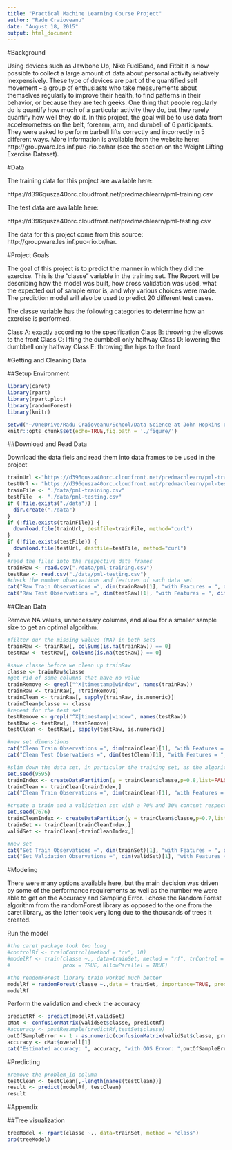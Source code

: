 ```yaml
---
title: "Practical Machine Learning Course Project"
author: "Radu Craioveanu"
date: "August 18, 2015"
output: html_document
---
```


#Background

Using devices such as Jawbone Up, Nike FuelBand, and Fitbit it is now possible to collect a large amount of data about personal activity relatively inexpensively. These type of devices are part of the quantified self movement – a group of enthusiasts who take measurements about themselves regularly to improve their health, to find patterns in their behavior, or because they are tech geeks. One thing that people regularly do is quantify how much of a particular activity they do, but they rarely quantify how well they do it. In this project, the goal will be to use data from accelerometers on the belt, forearm, arm, and dumbell of 6 participants. They were asked to perform barbell lifts correctly and incorrectly in 5 different ways. More information is available from the website here: http://groupware.les.inf.puc-rio.br/har (see the section on the Weight Lifting Exercise Dataset). 

#Data 

The training data for this project are available here: 

https://d396qusza40orc.cloudfront.net/predmachlearn/pml-training.csv

The test data are available here: 

https://d396qusza40orc.cloudfront.net/predmachlearn/pml-testing.csv

The data for this project come from this source: http://groupware.les.inf.puc-rio.br/har.  

#Project Goals

The goal of this project is to predict the manner in which they did the exercise. This is the "classe" variable in the training set. The Report will be describing how the model was built, how cross validation was used, what the expected out of sample error is, and why various choices were made. The prediction model will also be used to predict 20 different test cases. 

The classe variable has the following categories to determine how an exercise is performed.

  Class A: exactly according to the specification
  Class B: throwing the elbows to the front
  Class C: lifting the dumbbell only halfway
  Class D: lowering the dumbbell only halfway
  Class E: throwing the hips to the front

#Getting and Cleaning Data

##Setup Environment

```r
library(caret)
library(rpart)
library(rpart.plot)
library(randomForest)
library(knitr)
```

```r
setwd("~/OneDrive/Radu Craioveanu/School/Data Science at John Hopkins on Coursera/Practical Machine Learning")
knitr::opts_chunk$set(echo=TRUE,fig.path = './figure/')
```

##Download and Read Data

Download the data fiels and read them into data frames to be used in the project

```r
trainUrl <-"https://d396qusza40orc.cloudfront.net/predmachlearn/pml-training.csv"
testUrl <- "https://d396qusza40orc.cloudfront.net/predmachlearn/pml-testing.csv"
trainFile <- "./data/pml-training.csv"
testFile  <- "./data/pml-testing.csv"
if (!file.exists("./data")) {
  dir.create("./data")
}
if (!file.exists(trainFile)) {
  download.file(trainUrl, destfile=trainFile, method="curl")
}
if (!file.exists(testFile)) {
  download.file(testUrl, destfile=testFile, method="curl")
}
#read the files into the respective data frames
trainRaw <- read.csv("./data/pml-training.csv")
testRaw <- read.csv("./data/pml-testing.csv")
#check the number observations and features of each data set
cat("Raw Train Observations =", dim(trainRaw)[1], "with Features = ", dim(trainRaw)[2])
cat("Raw Test Observations =", dim(testRaw)[1], "with Features = ", dim(testRaw)[2])
```

##Clean Data

Remove NA values, unnecessary columns, and allow for a smaller sample size to get an optimal algorithm. 

```r
#filter our the missing values (NA) in both sets
trainRaw <- trainRaw[, colSums(is.na(trainRaw)) == 0] 
testRaw <- testRaw[, colSums(is.na(testRaw)) == 0]

#save classe before we clean up trainRaw
classe <- trainRaw$classe
#get rid of some columns that have no value
trainRemove <- grepl("^X|timestamp|window", names(trainRaw))
trainRaw <- trainRaw[, !trainRemove]
trainClean <- trainRaw[, sapply(trainRaw, is.numeric)]
trainClean$classe <- classe
#repeat for the test set
testRemove <- grepl("^X|timestamp|window", names(testRaw))
testRaw <- testRaw[, !testRemove]
testClean <- testRaw[, sapply(testRaw, is.numeric)]

#new set dimenstions
cat("Clean Train Observations =", dim(trainClean)[1], "with Features = ", dim(trainClean)[2])
cat("Clean Test Observations =", dim(testClean)[1], "with Features = ", dim(testClean)[2])

#slim down the data set, in particular the training set, as the algorithms may take too long, also set some data aside for validation
set.seed(9595)
trainIndex <- createDataPartition(y = trainClean$classe,p=0.8,list=FALSE)
trainClean <- trainClean[trainIndex,]
cat("Clean Train Observations =", dim(trainClean)[1], "with Features = ", dim(trainClean)[2])

#create a train and a validation set with a 70% and 30% content respectively
set.seed(7676)
trainCleanIndex <- createDataPartition(y = trainClean$classe,p=0.7,list=FALSE)
trainSet <- trainClean[trainCleanIndex,]
validSet <- trainClean[-trainCleanIndex,]

#new set
cat("Set Train Observations =", dim(trainSet)[1], "with Features = ", dim(trainSet)[2])
cat("Set Validation Observations =", dim(validSet)[1], "with Features = ", dim(validSet)[2])
```

#Modeling 

There were many options available here, but the main decision was driven by some of the performance requirements as well as the number we were able to get on the Accuracy and Sampling Error.  I chose the Random Forest algorithm from the randomForest library as opposed to the one from the caret library, as the latter took very long due to the thousands of trees it created.

Run the model

```r
#the caret package took too long
#controlRf <- trainControl(method = "cv", 10)
#modelRf <- train(classe ~., data=trainSet, method = "rf", trControl = controlRf, 
#                 prox = TRUE, allowParallel = TRUE)

#the rendomForest library train worked much better 
modelRf = randomForest(classe ~.,data = trainSet, importance=TRUE, proximity = TRUE)
modelRf
```

Perform the validation and check the accuracy

```r
predictRf <- predict(modelRf,validSet)
cMat <- confusionMatrix(validSet$classe, predictRf)
#accuracy <- postResample(predictRf,testSet$classe)
outOfSampleError <- 1 - as.numeric(confusionMatrix(validSet$classe, predictRf)$overall[1])
accuracy <- cMat$overall[1]
cat("Estimated accuracy: ", accuracy, "with OOS Error: ",outOfSampleError)
```

#Predicting

```r
#remove the problem_id column
testClean <- testClean[,-length(names(testClean))]
result <- predict(modelRf, testClean)
result
```

#Appendix

##Tree visualization

```r
treeModel <- rpart(classe ~., data=trainSet, method = "class")
prp(treeModel)
```